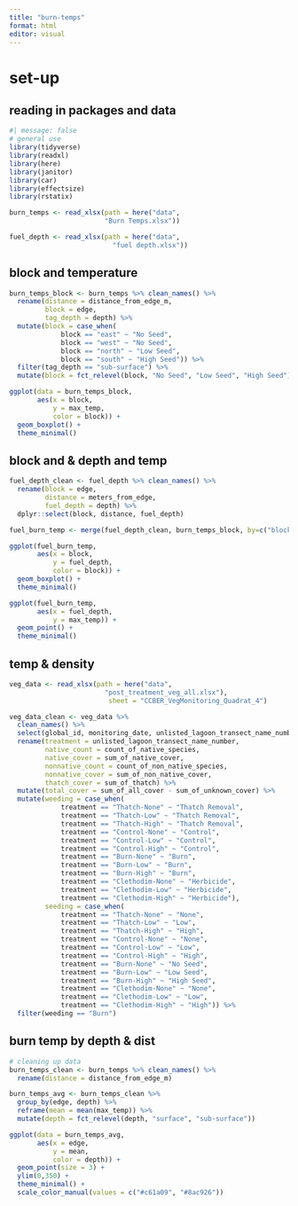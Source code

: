 ```yaml
---
title: "burn-temps"
format: html
editor: visual
---
```


# set-up

## reading in packages and data

```r
#| message: false
# general use
library(tidyverse)
library(readxl)
library(here)
library(janitor)
library(car)
library(effectsize)
library(rstatix)

burn_temps <- read_xlsx(path = here("data", 
                        "Burn Temps.xlsx"))

fuel_depth <- read_xlsx(path = here("data",
                          "fuel depth.xlsx"))
```

## block and temperature

```r
burn_temps_block <- burn_temps %>% clean_names() %>% 
  rename(distance = distance_from_edge_m,
         block = edge,
         tag_depth = depth) %>% 
  mutate(block = case_when(
             block == "east" ~ "No Seed",
             block == "west" ~ "No Seed",
             block == "north" ~ "Low Seed",
             block == "south" ~ "High Seed")) %>% 
  filter(tag_depth == "sub-surface") %>% 
  mutate(block = fct_relevel(block, "No Seed", "Low Seed", "High Seed"))

ggplot(data = burn_temps_block,
       aes(x = block,
           y = max_temp,
           color = block)) +
  geom_boxplot() +
  theme_minimal()
```

## block and & depth and temp

```r
fuel_depth_clean <- fuel_depth %>% clean_names() %>% 
  rename(block = edge,
         distance = meters_from_edge,
         fuel_depth = depth) %>% 
  dplyr::select(block, distance, fuel_depth) 

fuel_burn_temp <- merge(fuel_depth_clean, burn_temps_block, by=c("block","distance"))

ggplot(fuel_burn_temp,
       aes(x = block,
           y = fuel_depth,
           color = block)) +
  geom_boxplot() +
  theme_minimal()

ggplot(fuel_burn_temp,
       aes(x = fuel_depth,
           y = max_temp)) +
  geom_point() +
  theme_minimal()
```

## temp & density

```r
veg_data <- read_xlsx(path = here("data", 
                        "post_treatment_veg_all.xlsx"),
                         sheet = "CCBER_VegMonitoring_Quadrat_4")

veg_data_clean <- veg_data %>% 
  clean_names() %>% 
  select(global_id, monitoring_date, unlisted_lagoon_transect_name_number, transect_distance_of_quadrat, count_of_native_species, sum_of_native_cover, sum_of_non_native_cover, count_of_non_native_species, sum_of_unknown_cover, sum_of_thatch, bare_ground, sum_of_all_cover) %>% 
  rename(treatment = unlisted_lagoon_transect_name_number,
         native_count = count_of_native_species,
         native_cover = sum_of_native_cover,
         nonnative_count = count_of_non_native_species,
         nonnative_cover = sum_of_non_native_cover,
         thatch_cover = sum_of_thatch) %>% 
  mutate(total_cover = sum_of_all_cover - sum_of_unknown_cover) %>% 
  mutate(weeding = case_when(
             treatment == "Thatch-None" ~ "Thatch Removal",
             treatment == "Thatch-Low" ~ "Thatch Removal",
             treatment == "Thatch-High" ~ "Thatch Removal",
             treatment == "Control-None" ~ "Control",
             treatment == "Control-Low" ~ "Control",
             treatment == "Control-High" ~ "Control",
             treatment == "Burn-None" ~ "Burn",
             treatment == "Burn-Low" ~ "Burn",
             treatment == "Burn-High" ~ "Burn",
             treatment == "Clethodim-None" ~ "Herbicide",
             treatment == "Clethodim-Low" ~ "Herbicide",
             treatment == "Clethodim-High" ~ "Herbicide"),
         seeding = case_when(
             treatment == "Thatch-None" ~ "None",
             treatment == "Thatch-Low" ~ "Low",
             treatment == "Thatch-High" ~ "High",
             treatment == "Control-None" ~ "None",
             treatment == "Control-Low" ~ "Low",
             treatment == "Control-High" ~ "High",
             treatment == "Burn-None" ~ "No Seed",
             treatment == "Burn-Low" ~ "Low Seed",
             treatment == "Burn-High" ~ "High Seed",
             treatment == "Clethodim-None" ~ "None",
             treatment == "Clethodim-Low" ~ "Low",
             treatment == "Clethodim-High" ~ "High")) %>% 
  filter(weeding == "Burn")


```

## burn temp by depth & dist

```r
# cleaning up data
burn_temps_clean <- burn_temps %>% clean_names() %>%
  rename(distance = distance_from_edge_m)

burn_temps_avg <- burn_temps_clean %>%
  group_by(edge, depth) %>% 
  reframe(mean = mean(max_temp)) %>% 
  mutate(depth = fct_relevel(depth, "surface", "sub-surface"))

ggplot(data = burn_temps_avg,
       aes(x = edge,
           y = mean,
           color = depth)) +
  geom_point(size = 3) +
  ylim(0,350) +
  theme_minimal() +
  scale_color_manual(values = c("#c61a09", "#8ac926")) 
```

